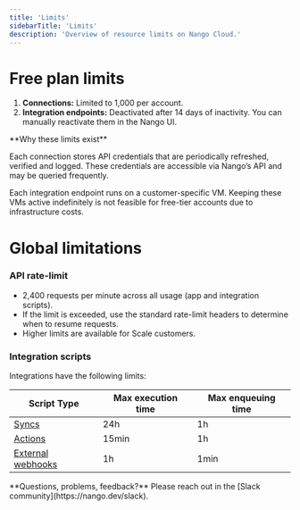 ```yaml
---
title: 'Limits'
sidebarTitle: 'Limits'
description: 'Overview of resource limits on Nango Cloud.'
---
```


# Free plan limits

1. **Connections:** Limited to 1,000 per account.
2. **Integration endpoints:** Deactivated after 14 days of inactivity. You can manually reactivate them in the Nango UI.

<Note>
**Why these limits exist**

Each connection stores API credentials that are periodically refreshed, verified and logged. These credentials are accessible via Nango’s API and may be queried frequently.

Each integration endpoint runs on a customer-specific VM. Keeping these VMs active indefinitely is not feasible for free-tier accounts due to infrastructure costs.
</Note>

# Global limitations

### API rate-limit

- 2,400 requests per minute across all usage (app and integration scripts).
- If the limit is exceeded, use the standard rate-limit headers to determine when to resume requests.
- Higher limits are available for Scale customers.

### Integration scripts

Integrations have the following limits: 

| Script Type | Max execution time | Max enqueuing time |
| - | - | - |
| [Syncs](/guides/syncs/overview) | 24h | 1h |
| [Actions](/guides/actions/overview) | 15min | 1h |
| [External webhooks](/guides/webhooks/webhooks-from-apis#handle-external-webhooks-in-syncs) | 1h | 1min |

<Tip>
**Questions, problems, feedback?** Please reach out in the [Slack community](https://nango.dev/slack).
</Tip>